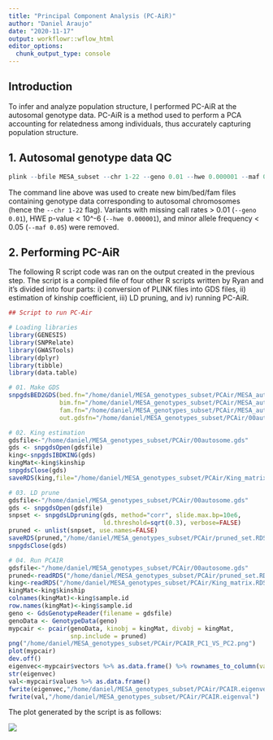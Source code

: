 ```yaml
---
title: "Principal Component Analysis (PC-AiR)"
author: "Daniel Araujo"
date: "2020-11-17"
output: workflowr::wflow_html
editor_options:
  chunk_output_type: console
---
```


## Introduction

To infer and analyze population structure, I performed PC-AiR at the autosomal genotype data. PC-AiR is a method used to perform a PCA accounting for relatedness among individuals, thus accurately capturing population structure.

## 1. Autosomal genotype data QC
```r
plink --bfile MESA_subset --chr 1-22 --geno 0.01 --hwe 0.000001 --maf 0.05 --make-bed --out PCAir/MESA_auto_filt
```
The command line above was used to create new bim/bed/fam files containing genotype data corresponding to autosomal chromosomes (hence the ```--chr 1-22``` flag). Variants with missing call rates > 0.01 (```--geno 0.01```), HWE p-value < 10^-6 (```--hwe 0.000001```), and minor allele frequency < 0.05 (```--maf 0.05```) were removed. 

## 2. Performing PC-AiR
The following R script code was ran on the output created in the previous step. The script is a compiled file of four other R scripts written by Ryan and it's divided into four parts: i) conversion of PLINK files into GDS files, ii) estimation of kinship coefficient, iii) LD pruning, and iv) running PC-AiR. 

```r
## Script to run PC-Air

# Loading libraries
library(GENESIS)
library(SNPRelate)
library(GWASTools)
library(dplyr)
library(tibble)
library(data.table)

# 01. Make GDS
snpgdsBED2GDS(bed.fn="/home/daniel/MESA_genotypes_subset/PCAir/MESA_auto_filt.bed",
              bim.fn="/home/daniel/MESA_genotypes_subset/PCAir/MESA_auto_filt.bim",
              fam.fn="/home/daniel/MESA_genotypes_subset/PCAir/MESA_auto_filt.fam",
              out.gdsfn="/home/daniel/MESA_genotypes_subset/PCAir/00autosome.gds")

# 02. King estimation
gdsfile<-"/home/daniel/MESA_genotypes_subset/PCAir/00autosome.gds"
gds <- snpgdsOpen(gdsfile)
king<-snpgdsIBDKING(gds)
kingMat<-king$kinship
snpgdsClose(gds)
saveRDS(king,file="/home/daniel/MESA_genotypes_subset/PCAir/King_matrix.RDS")

# 03. LD prune
gdsfile<-"/home/daniel/MESA_genotypes_subset/PCAir/00autosome.gds"
gds <- snpgdsOpen(gdsfile)
snpset <- snpgdsLDpruning(gds, method="corr", slide.max.bp=10e6,
                          ld.threshold=sqrt(0.3), verbose=FALSE)
pruned <- unlist(snpset, use.names=FALSE)
saveRDS(pruned,"/home/daniel/MESA_genotypes_subset/PCAir/pruned_set.RDS")
snpgdsClose(gds)

# 04. Run PCAIR
gdsfile<-"/home/daniel/MESA_genotypes_subset/PCAir/00autosome.gds"
pruned<-readRDS("/home/daniel/MESA_genotypes_subset/PCAir/pruned_set.RDS")
king<-readRDS("/home/daniel/MESA_genotypes_subset/PCAir/King_matrix.RDS")
kingMat<-king$kinship
colnames(kingMat)<-king$sample.id
row.names(kingMat)<-king$sample.id
geno <- GdsGenotypeReader(filename = gdsfile)
genoData <- GenotypeData(geno)
mypcair <- pcair(genoData, kinobj = kingMat, divobj = kingMat,
                 snp.include = pruned)
png("/home/daniel/MESA_genotypes_subset/PCAir/PCAIR_PC1_VS_PC2.png")
plot(mypcair)
dev.off()
eigenvec<-mypcair$vectors %>% as.data.frame() %>% rownames_to_column(var="sample_id")
str(eigenvec)
val<-mypcair$values %>% as.data.frame()
fwrite(eigenvec,"/home/daniel/MESA_genotypes_subset/PCAir/PCAIR.eigenvec",col.names = T,row.names = F,sep='\t')
fwrite(val,"/home/daniel/MESA_genotypes_subset/PCAir/PCAIR.eigenval")
```
The plot generated by the script is as follows:

![](assets/PCAIR_PC1_VS_PC2.png)
